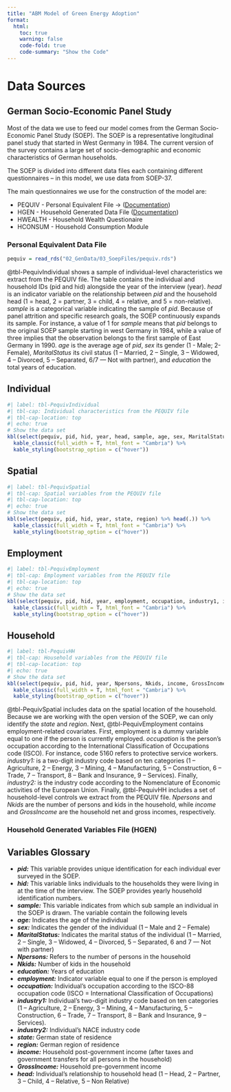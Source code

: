 ```yaml
---
title: "ABM Model of Green Energy Adoption"
format: 
  html: 
    toc: true
    warning: false
    code-fold: true
    code-summary: "Show the Code"
---
```


# Data Sources

## German Socio-Economic Panel Study

Most of the data we use to feed our model comes from the German Socio-Economic Panel Study (SOEP). The SOEP is a representative longitudinal panel study that started in West Germany in 1984. The current version of the survey contains a large set of socio-demographic and economic characteristics of German households.

The SOEP is divided into different data files each containing different questionnaires -- in this model, we use data from SOEP-37.

The main questionnaires we use for the construction of the model are:

::: incremental
-   PEQUIV - Personal Equivalent File $\rightarrow$ ([Documentation](https://www.diw.de/de/diw_01.c.839052.de/s_13585.html))
-   HGEN - Household Generated Data File ([Documentation](https://www.diw.de/documents/publikationen/73/diw_01.c.676077.de/diw_ssp0759.pdf))
-   HWEALTH - Household Wealth Questionaire
-   HCONSUM - Household Consumption Module
:::

### Personal Equivalent Data File

```r
pequiv = read_rds("02_GenData/03_SoepFiles/pequiv.rds")
```

@tbl-PequivIndividual shows a sample of individual-level characteristics we extract from the PEQUIV file. The table contains the individual and household IDs (pid and hid) alongside the year of the interview (year). *head* is an indicator variable on the relationship between *pid* and the household head (1 = head, 2 = partner, 3 = child, 4 = relative, and 5 = non-relative). *sample* is a categorical variable indicating the sample of *pid*. Because of panel attrition and specific research goals, the SOEP continuously expands its sample. For instance, a value of 1 for *sample* means that *pid* belongs to the original SOEP sample starting in west Germany in 1984, while a value of three implies that the observation belongs to the first sample of East Germany in 1990. *age* is the average age of *pid*, *sex* its gender (1 - Male; 2- Female), *MaritalStatus* its civil status (1 -- Married, 2 -- Single, 3 -- Widowed, 4 -- Divorced, 5 -- Separated, 6/7 --- Not with partner), and *education* the total years of education.



::: panel-tabset
## Individual

```r
#| label: tbl-PequivIndividual
#| tbl-cap: Individual characteristics from the PEQUIV file
#| tbl-cap-location: top
#| echo: true
# Show the data set
kbl(select(pequiv, pid, hid, year, head, sample, age, sex, MaritalStatus, education) %>% head(.)) %>% 
  kable_classic(full_width = T, html_font = "Cambria") %>% 
  kable_styling(bootstrap_option = c("hover"))
```

## Spatial

```r
#| label: tbl-PequivSpatial
#| tbl-cap: Spatial variables from the PEQUIV file
#| tbl-cap-location: top
#| echo: true
# Show the data set
kbl(select(pequiv, pid, hid, year, state, region) %>% head(.)) %>% 
  kable_classic(full_width = T, html_font = "Cambria") %>% 
  kable_styling(bootstrap_option = c("hover"))
```

## Employment

```r
#| label: tbl-PequivEmployment
#| tbl-cap: Employment variables from the PEQUIV file
#| tbl-cap-location: top
#| echo: true
# Show the data set
kbl(select(pequiv, pid, hid, year, employment, occupation, industry1, industry2) %>% head(.)) %>% 
  kable_classic(full_width = T, html_font = "Cambria") %>% 
  kable_styling(bootstrap_option = c("hover"))
```

## Household

```r
#| label: tbl-PequivHH
#| tbl-cap: Household variables from the PEQUIV file
#| tbl-cap-location: top
#| echo: true
# Show the data set
kbl(select(pequiv, pid, hid, year, Npersons, Nkids, income, GrossIncome) %>% head(.)) %>% 
  kable_classic(full_width = T, html_font = "Cambria") %>% 
  kable_styling(bootstrap_option = c("hover"))
```
:::

@tbl-PequivSpatial includes data on the spatial location of the household. Because we are working with the open version of the SOEP, we can only identify the *state* and *region*. Next, @tbl-PequivEmployment contains employment-related covariates. First, employment is a dummy variable equal to one if the person is currently employed. *occupation*
is the person's occupation according to the International Classification of Occupations code (ISCO). For instance, code 5160 refers to protective service workers. *industry1:* is a two-digit industry code based on ten categories (1 -- Agriculture, 2 -- Energy, 3 -- Mining, 4 -- Manufacturing, 5 -- Construction, 6 -- Trade, 7 -- Transport, 8 -- Bank and Insurance, 9 -- Services). Finally, *industry2:* is the industry code according to the Nomenclature of Economic activities of the European Union. Finally, @tbl-PequivHH includes a set of household-level controls we extract from the PEQUIV file. *Npersons* and *Nkids* are the number of persons and kids in the household, while *income* and *GrossIncome* are the household net and gross incomes, respectively.

### Household Generated Variables File (HGEN)

## Variables Glossary

::: incremental
-   ***pid:*** This variable provides unique identification for each individual ever surveyed in the SOEP.
-   ***hid:*** This variable links individuals to the households they were living in at the time of the interview. The SOEP provides yearly household identification numbers.
-   ***sample:*** This variable indicates from which sub sample an individual in the SOEP is drawn. The variable contain the following levels
-   ***age:*** Indicates the age of the individual
-   ***sex:*** Indicates the gender of the individual (1 -- Male and 2 -- Female)
-   ***MaritalStatus:*** Indicates the marital status of the individual (1 -- Married, 2 -- Single, 3 -- Widowed, 4 -- Divorced, 5 -- Separated, 6 and 7 --- Not with partner)
-   ***Npersons:*** Refers to the number of persons in the household
-   ***Nkids:*** Number of kids in the household
-   ***education:*** Years of education
-   ***employment:*** Indicator variable equal to one if the person is employed
-   ***occupation:*** Individual's occupation according to the ISCO-88 occupation code (ISCO = International Classification of Occupations)
-   ***industry1:*** Individual's two-digit industry code based on ten categories (1 -- Agriculture, 2 -- Energy, 3 -- Mining, 4 -- Manufacturing, 5 -- Construction, 6 -- Trade, 7 -- Transport, 8 -- Bank and Insurance, 9 -- Services).
-   ***industry2:*** Individual's NACE industry code
-   ***state:*** German state of residence
-   ***region:*** German region of residence
-   ***income:*** Household post-government income (after taxes and government transfers for all persons in the household)
-   ***GrossIncome:*** Household pre-government income
-   ***head:*** Individual's relationship to household head (1 -- Head, 2 -- Partner, 3 -- Child, 4 -- Relative, 5 -- Non Relative)
:::
